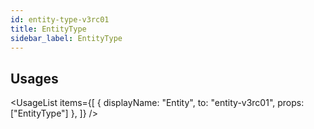 ```yaml
---
id: entity-type-v3rc01
title: EntityType
sidebar_label: EntityType
---
```



## Usages

<UsageList
  items={[
    { displayName: "Entity", to: "entity-v3rc01", props: ["EntityType"] },
  ]}
/>
